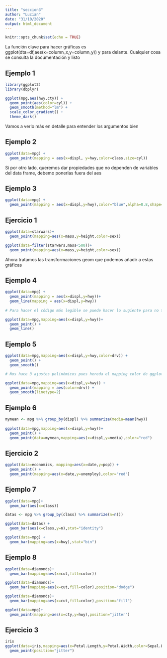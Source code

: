 ---
title: "seccion3"
author: "Lucian"
date: "31/10/2020"
output: html_document
---

```{r setup, include=FALSE}
knitr::opts_chunk$set(echo = TRUE)
```
La función clave para hacer gráficas es ggplot(dta=df,aes(x=column_x,y=column_y)) y para delante. Cualquier cosa se consulta la documentación y listo

## Ejemplo 1
```{r}
library(ggplot2)
library(dbplyr)

ggplot(mpg,aes(hwy,cty)) + 
  geom_point(aes(color=cyl)) + 
  geom_smooth(method="lm") + 
  scale_color_gradient() + 
  theme_dark()
```

Vamos a verlo más en detalle para entender los argumentos bien

## Ejemplo 2 
```{r}
ggplot(data=mpg) + 
  geom_point(mapping = aes(x=displ, y=hwy,color=class,size=cyl))
```

Si por otro lado, queremos dar propiedades que no dependen de variables del data frame, debemo ponerlas fuera del aes

## Ejemplo 3
```{r}
ggplot(data=mpg) + 
  geom_point(mapping = aes(x=displ,y=hwy),color="blue",alpha=0.8,shape=2)
```

## Ejercicio 1
```{r}
ggplot(data=starwars)+
  geom_point(mapping=aes(x=mass,y=height,color=sex))

ggplot(data=filter(starwars,mass<500))+
  geom_point(mapping=aes(x=mass,y=height,color=sex))
```
Ahora tratamos las transformaciones geom que podemos añadir a estas gráficas

## Ejemplo 4
```{r}
ggplot(data=mpg) + 
  geom_point(mapping = aes(x=displ,y=hwy))+
  geom_line(mapping = aes(x=displ,y=hwy))
 
# Para hacer el código más legible se puede hacer lo sugiente para no tener que repetir el código de mappeo tantas veces. Se hereda del primero si no volvemos a hacer más llamdas

ggplot(data=mpg,mapping=aes(x=displ,y=hwy))+
  geom_point() +
  geom_line()
```
## Ejemplo 5

```{r}
ggplot(data=mpg,mapping=aes(x=displ,y=hwy,color=drv)) + 
  geom_point() + 
  geom_smooth()

# Nos hace 3 ajustes polinómicos pues hereda el mapping color de ggplot, si solo queremos uno debemos hacer lo siguiente

ggplot(data=mpg,mapping=aes(x=displ,y=hwy)) + 
  geom_point(mapping = aes(color=drv)) + 
  geom_smooth(linetype=2)

```

## Ejemplo 6
```{r}

mymean <- mpg %>% group_by(displ) %>% summarize(media=mean(hwy))
  
ggplot(data=mpg,mapping=aes(x=displ,y=hwy))+
  geom_point() + 
  geom_point(data=mymean,mapping=aes(x=displ,y=media),color="red")
```

## Ejercicio 2
```{r}
ggplot(data=economics, mapping=aes(x=date,y=pop)) + 
  geom_point() + 
  geom_point(mapping=aes(x=date,y=unemploy),color="red")
```

## Ejemplo 7
```{r}
ggplot(data=mpg)+
  geom_bar(aes(x=class))

datas <- mpg %>% group_by(class) %>% summarize(n=n())

ggplot(data=datas) + 
  geom_bar(aes(x=class,y=n),stat="identity")

ggplot(data=mpg) + 
  geom_bar(mapping=aes(x=hwy),stat="bin")
```
## Ejemplo 8
```{r}
ggplot(data=diamonds)+
  geom_bar(mapping=aes(x=cut,fill=color))

ggplot(data=diamonds)+
  geom_bar(mapping=aes(x=cut,fill=color),position="dodge")

ggplot(data=diamonds)+
  geom_bar(mapping=aes(x=cut,fill=color),position="fill")

ggplot(data=mpg)+
  geom_point(mapping=aes(x=cty,y=hwy),position="jitter")
```

## Ejercicio 3

```{r}
iris
ggplot(data=iris,mapping=aes(x=Petal.Length,y=Petal.Width,color=Sepal.Length))+
  geom_point(position="jitter")
```